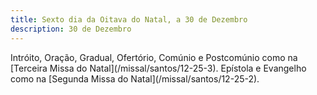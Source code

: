 ```yaml
---
title: Sexto dia da Oitava do Natal, a 30 de Dezembro
description: 30 de Dezembro
---
```


<aside>
  Intróito, Oração, Gradual, Ofertório, Comúnio e Postcomúnio como na [Terceira
  Missa do Natal](/missal/santos/12-25-3). Epístola e Evangelho como na [Segunda
  Missa do Natal](/missal/santos/12-25-2).
</aside>
